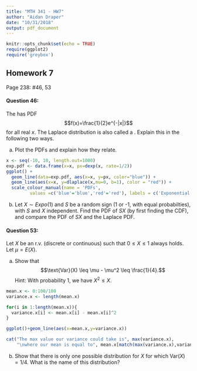 ```yaml
---
title: "MTH 341 - HW7"
author: "Aidan Draper"
date: "10/31/2018"
output: pdf_document
---
```


```r
knitr::opts_chunk$set(echo = TRUE)
require(ggplot2)
require('greybox')
```

## Homework 7
Page 238: #46, 53

#### Question 46:
The \textit{Laplace distribution} has PDF $$f(x)=\frac{1}{2}e^{-|x|}$$for all real $x$. The Laplace distribution is also called a \textit{symmetrized Exponential distribution}. Explain this in the following two ways.

(a) Plot the PDFs and explain how they relate.

```r
x <- seq(-10, 10, length.out=1000)
exp.pdf <- data.frame(x=x, px=dexp(x, rate=1/2))
ggplot() +
  geom_line(data=exp.pdf, aes(x=x, y=px, color="blue")) +
  geom_line(aes(x=x, y=dlaplace(x,mu=0, b=1), color = "red")) +
  scale_colour_manual(name = 'PDFs', 
         values =c('blue'='blue','red'='red'), labels = c('Exponential','Laplace'))

```

\textit{These distributions look very similar at first glance. They are both conververing on 0 as they approach infinite limits. However, the Exponential distribution only exists where $x \geq 0$, while the Laplace distribution appears to exist as $-\infty \leq x \leq \infty$. The peak of the both the exponential distribution and the Laplace distribution is at (0, 0.5). My intuition is that if you bounded the Laplace distribution to $x \geq 0$, you would have 1/2 the $p(x)$ of the Exponential distribution for $P(X \leq x)$ as you appraoched $\infty$. Therefore, the Laplace distribution could be considered an Exponential distributions that has been split such that half of its sample space now exists below 0, at the -x values, as well.}

(b) Let $X \sim Expo(1)$ and $S$ be a random sign (1 or -1, with equal probabilties), with $S$ and $X$ independent. Find the PDF of $SX$ (by first finding the CDF), and compare the PDF of $SX$ and the Laplace PDF.

\textit{Becuase $S$ is a 1 or -1 with equal probability, we can express this as a distrcete uniform with the set $C$ of -1 and 1. Both values have a probability of 0.5 of occuring. We can express the CDF of this probability and break it down by conditioning on the two values of S as follows: $$P(SX \leq a)=P(SX\leq a|S=-1)P(S=-1) + P(SX\leq a|S=1)P(S=1).$$Now, because $S$ has set values in our conditional equation, $S$ becomes a constant and our equation above is equivalent to: $$P((-1)X\leq a|S=-1)P(S=-1) + P((1)X\leq a|S=1)P(S=1).$$Finally, due to their independence and because of the definition of conditional independence of r.v.s our conditioning goes away: $$P(-X\leq a)P(S=-1) + P(X\leq a)P(S=1) = P(-X\leq a)(1/2) + P(X\leq a)(1/2).$$ Finally, we can get a tangible CDF using some algebra on our $P(-X\leq a)$: $$F(a)=1 - P(X\leq -a)(1/2) + P(X\leq a)(1/2).$$To get our PDF, we find $F'(a).$ Our negative one goes away and we just end up having to derivate the summation of two exponential distributions, one with $-\lambda$ and the other with regular $\lambda$. Then, it becomes apparent that our PDF is a piecewise defined as follows: $$f(x) =\begin{cases} e^{-x}(1/2) & \text{if } x \leq 0,\\e^{x}(1/2) & \text{if } x \geq 0.\end{cases}$$because the PDF of $\text{Exp}(\lambda)=0$ when x is greater than or equal to 0 and the PDF of $\text{Exp}(-\lambda)=0$ when x is less than or equal to 0.}

#### Question 53:
Let $X$ be an r.v. (discrete or continuous) such that $0 \leq X \leq 1$ always holds. Let $\mu=E(X).$ 

(a) Show that $$\text{Var}(X) \leq \mu - \mu^2 \leq \frac{1}{4}.$$Hint: With probability 1, we have $X^2 \leq X.$ 

\textit{For starters, because X is constricted to the range 0 to 1, it turns out that $X^2$ will actually always be less than or equal to $X$ because a decimal squared is always less than its original value. Normally, our variance can be calculated as $EX^2 - (EX)^2$, however, we are bounded to cases wehre $EX^2 \leq EX$, which would imply negative variances. For this reason, we must use the case where $EX^2 = EX = \mu$, which would also make our variance $\mu-\mu^2$ for some unknown distribution that has values within our range, 0 to 1. Finally, we can find out the maximum of our calculated formula using R. We simulate some potential variances of our distribution with $0 \leq X \leq 1$ by plugging in every possible mean from 0 to 1 incrementing by 0.01.}

```r
mean.x <- 0:100/100
variance.x <- length(mean.x)

for(i in 1:length(mean.x)){
  variance.x[i] <- mean.x[i] - mean.x[i]^2
}

ggplot()+geom_line(aes(x=mean.x,y=variance.x))

cat("The max value our variance could take is", max(variance.x), 
    "\nwhere our mean is equal to", mean.x[match(max(variance.x),variance.x)])
```
\textit{As we can see above, we were able to prove that our variance will equal 1/4 at its maximum and, in all other cases, it will be less than that.}


(b) Show that there is only one possible distribution for $X$ for which $\text{Var}(X)=1/4.$ What is the name of this distribution?

\textit{The only distribution we could have is one where $X=X^2$ because this is our "bound" where our variance is equal to 1/4 from the "less than or equal"" variance scenario we described in (a). This would have to be a $DUnif(0,1)$ because, for both values 0 and 1, their squared value is themself. To prove this is also a case where our Var(X) is equal to: $\mu - \mu^2 = 1/4$, lets look at our EX. Our expected value of a $DUnif(0,1)$ is equal to $0(0.5) + 1(0.5)=0.5$, which would make our variance $1/2-(1/2)^2=1/4$. Thus, we have validated our choice of distribution.}
